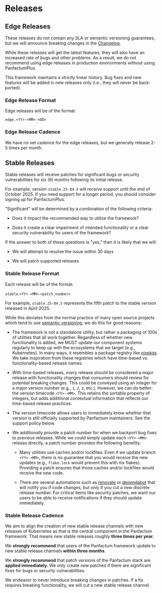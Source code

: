 # Releases

## Edge Releases

These releases do not contain any SLA or semantic versioning guarantees, but we will announce breaking changes in the
[Changelog](/changelog/edge).

While these releases will get the latest features, they will also have an increased rate of bugs and other problems.
As a result, we do not recommend using edge releases in production environments without using PanfactumPlus.

This framework maintains a strictly linear history. Bug fixes and
new features will be added in new releases only (i.e., they will never be back-ported).

### Edge Release Format

Edge releases will be of the format:

`edge.<YY>-<MM>-<DD>`

### Edge Release Cadence

We have no set cadence for the edge releases, but we generally release 2-5 times per month.

## Stable Releases

Stable releases will receive patches for significant bugs or security vulnerabilities for six (6) months
following its initial release.

For example, version `stable.25-04.X` will receive support until the end of October 2025. If you need support for a longer
period, you should consider signing up for PanfactumPlus.

"Significant" will be determined by a combination of the following criteria:

* Does it impact the recommended way to utilize the framework?

* Does it create a clear impairment of intended functionality or a clear security vulnerability for users of the framework?

If the answer to both of these questions is "yes," then it is likely that we will:

* We will attempt to resolve the issue within 30 days

* We will patch supported releases

### Stable Release Format

Each release will be of the format:

`stable`.`<YY>-<MM>`.`<patch_number>`

For example, `stable.25-04.5` represents the fifth patch to the stable version released in April 2025.

While this deviates from the normal practice of many open source projects which tend to use [semantic versioning](https://semver.org/),
we do this for good reasons:

* The framework is not a standalone utility, but rather a packaging of 100s of utilities that all work together.
  Regardless of whether new functionality is added, we MUST update our component systems regularly
  to keep up with the ecosystems that we target (e.g., Kubernetes). In many
  ways, it resembles a package registry like [nixpkgs](https://github.com/NixOS/nixpkgs). We take inspiration from these
  registries which have time-based vs. functionality-based release names.

* With time-based releases, *every* release should be considered a major release with functionality changes that consumers
  should review for potential breaking changes. This could be conveyed using an integer for a major version number (e.g., `1`, `2`, `3`, etc.). However,
  we can do better: the version timecode `<YY>-<MM>`. This retains the sortable property of integers, but
  adds additional contextual information that reflects our time-based release practices.

* The version timecode allows users to immediately know whether that version is still officially supported
  by Panfactum maintainers. See the support policy below.

* We additionally provide a patch number for when we backport bug fixes to previous releases. While we could simply
  update each `<YY>-<MM>` release directly, a patch number provides the following benefits:

  * Many utilities use caches and/or lockfiles. Even if we update branch `<YY>-<MM>`, there is no guarantee that you
    would receive the new updates (e.g., `flake.lock` would prevent this with nix flakes). Providing a patch ensures
    that those caches and/or lockfiles would receive the new code.

  * There are several automations such as [renovate](https://docs.renovatebot.com/) or [dependabot](https://docs.github.com/en/code-security/dependabot)
    that will notify you if code changes, but only if you cut a new discrete release number. For critical items like
    security patches, we want our users to be able to receive notifications if they should update immediately.

### Stable Release Cadence

We aim to align the creation of new stable release channels with new releases of Kubernetes as that is the central component in the Panfactum framework.
That means new stable releases roughly **three times per year.**

We **strongly recommend** that users of the Panfactum framework update to new stable release channels **within three months**.

We **strongly recommend** that patch versions of the Panfactum stack are **applied immediately.** We only create new patches
if there are significant fixes for bugs or security vulnerabilities.

We endeavor to never introduce breaking changes in patches. If a fix requires breaking functionality, we will
cut a new stable release channel.
